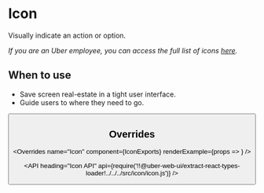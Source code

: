 <!--
Copyright (c) 2018-2019 Uber Technologies, Inc.

This source code is licensed under the MIT license found in the
LICENSE file in the root directory of this source tree.
-->





# Icon

Visually indicate an action or option.

*If you are an Uber employee, you can access the full list of icons [here](http://t.uber.com/icons).*

## When to use

- Save screen real-estate in a tight user interface.
- Guide users to where they need to go.

<Example title="Icon basic usage" path="examples/icon/basic.js">
  <Basic />
</Example>

<Example title="Available icons" path="examples/icon/list.js">
  <List />
</Example>

<Example title="Icon in a button" path="examples/icon/button.js">
  <Button />
</Example>

## Overrides

<Overrides
  name="Icon"
  component={IconExports}
  renderExample={props => <ArrowRight size={36} overrides={props.overrides} />}
/>

<API
  heading="Icon API"
  api={require('!!@uber-web-ui/extract-react-types-loader!../../../src/icon/icon.js')}
/>
